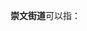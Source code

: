 '''崇文街道'''可以指：
{{PRC admin/disambig|14/11/81/005/000|37/15/25/002/000|42/10/02/002/000|43/08/02/005/000}}
{{disambig|cat=四字乡级行政区划消歧义}}
